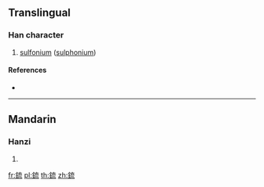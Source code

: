 {{character info/new}}
{{also|锍}}
==Translingual==

===Han character===
{{Han char|rn=167|rad=金|as=07|sn=15|four=|canj=CYIU}}

# [[sulfonium]] ([[sulphonium]])

====References====
* {{Han ref|kx=1308.261|hdz=64211.080|uh=92F6|ud=37622}}

----

==Mandarin==

===Hanzi===
{{cmn-hanzi|sim=锍|pin=[[liǔ]] ([[liu3]])|wg=liu<sup>3</sup>}}

# {{defn|lang=cmn|sort=金07}}

[[fr:鋶]]
[[pl:鋶]]
[[th:鋶]]
[[zh:鋶]]